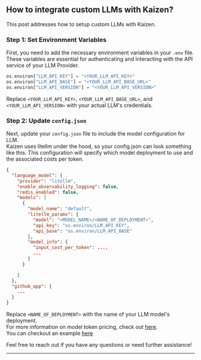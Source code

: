 ## How to integrate custom LLMs with Kaizen?  
   
This post addresses how to setup custom LLMs with Kaizen.
   
### Step 1: Set Environment Variables  
   
First, you need to add the necessary environment variables in your `.env` file. These variables are essential for authenticating and interacting with the API service of your LLM Provider.  
   
```python  
os.environ["LLM_API_KEY"] = "<YOUR_LLM_API_KEY>"  
os.environ["LLM_API_BASE"] = "<YOUR_LLM_API_BASE_URL>"  
os.environ["LLM_API_VERSION"] = "<YOUR_LLM_API_VERSION>"  
```  
   
Replace `<YOUR_LLM_API_KEY>`, `<YOUR_LLM_API_BASE_URL>`, and `<YOUR_LLM_API_VERSION>` with your actual LLM's credentials.  
   
### Step 2: Update `config.json`  
   
Next, update your `config.json` file to include the model configuration for LLM.  
Kaizen uses litellm under the hood, so your config.json can look something like this.
This configuration will specify which model deployment to use and the associated costs per token.  
   
```json  
{
  "language_model": {
    "provider": "litellm",
    "enable_observability_logging": false,
    "redis_enabled": false,
    "models": [
      {
        "model_name": "default",
        "litellm_params": {
          "model": "<MODEL_NAME>/<NAME_OF_DEPLOYMENT>",
          "api_key": "os.environ/LLM_API_KEY",
          "api_base": "os.environ/LLM_API_BASE"
        },
        "model_info": {
          "input_cost_per_token": ...,
          ...
        }
      }

    ]
  },
  "github_app": {
    ...
  }
}
```  
   
Replace `<NAME_OF_DEPLOYMENT>` with the name of your LLM model's deployment.  
For more information on model token pricing, check out [here](https://github.com/BerriAI/litellm/blob/main/model_prices_and_context_window.json).   
You can checkout an example [here](https://github.com/Cloud-Code-AI/kaizen/blob/main/config.json)

Feel free to reach out if you have any questions or need further assistance!  
   
---  